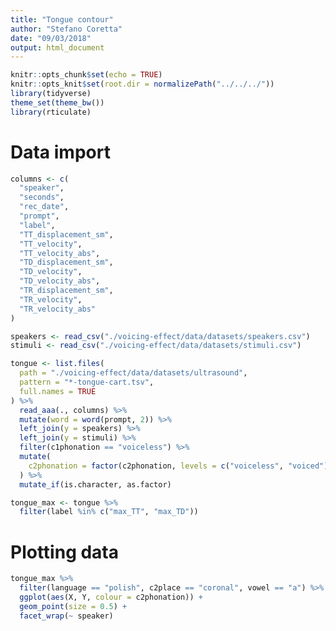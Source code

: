 ```yaml
---
title: "Tongue contour"
author: "Stefano Coretta"
date: "09/03/2018"
output: html_document
---
```


```r
knitr::opts_chunk$set(echo = TRUE)
knitr::opts_knit$set(root.dir = normalizePath("../../../"))
library(tidyverse)
theme_set(theme_bw())
library(rticulate)
```

# Data import

```r
columns <- c(
  "speaker",
  "seconds",
  "rec_date",
  "prompt",
  "label",
  "TT_displacement_sm",
  "TT_velocity",
  "TT_velocity_abs",
  "TD_displacement_sm",
  "TD_velocity",
  "TD_velocity_abs",
  "TR_displacement_sm",
  "TR_velocity",
  "TR_velocity_abs"
)

speakers <- read_csv("./voicing-effect/data/datasets/speakers.csv")
stimuli <- read_csv("./voicing-effect/data/datasets/stimuli.csv")

tongue <- list.files(
  path = "./voicing-effect/data/datasets/ultrasound",
  pattern = "*-tongue-cart.tsv",
  full.names = TRUE
) %>%
  read_aaa(., columns) %>%
  mutate(word = word(prompt, 2)) %>%
  left_join(y = speakers) %>%
  left_join(y = stimuli) %>%
  filter(c1phonation == "voiceless") %>%
  mutate(
    c2phonation = factor(c2phonation, levels = c("voiceless", "voiced"))
  ) %>%
  mutate_if(is.character, as.factor)

tongue_max <- tongue %>%
  filter(label %in% c("max_TT", "max_TD"))
```

# Plotting data

```r
tongue_max %>%
  filter(language == "polish", c2place == "coronal", vowel == "a") %>%
  ggplot(aes(X, Y, colour = c2phonation)) +
  geom_point(size = 0.5) +
  facet_wrap(~ speaker)
```

